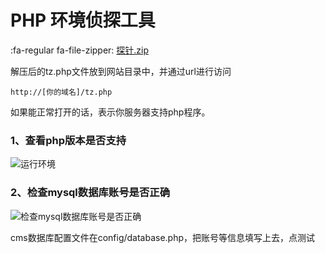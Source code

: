 

# PHP 环境侦探工具

:fa-regular fa-file-zipper: [探针.zip](/探针.zip)

解压后的tz.php文件放到网站目录中，并通过url进行访问

```
http://[你的域名]/tz.php
```

如果能正常打开的话，表示你服务器支持php程序。

### 1、查看php版本是否支持
![运行环境](./images/16785231616bc4b2.png)

### 2、检查mysql数据库账号是否正确

![检查mysql数据库账号是否正确](./images/202303200915650.png)

cms数据库配置文件在config/database.php，把账号等信息填写上去，点测试
